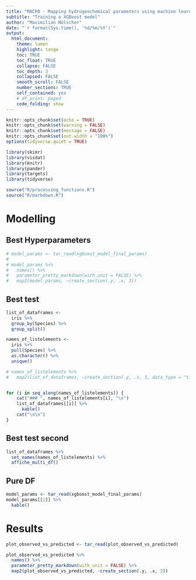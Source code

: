 ```yaml
---
title: "MACRO - Mapping hydrogeochemical parameters using machine learning"
subtitle: "Training a XGBoost model"
author: "Maximilian Nölscher"
date: "`r format(Sys.time(), '%d/%m/%Y')`"
output:
  html_document:
    theme: lumen
    highlight: tango
    toc: TRUE
    toc_float: TRUE
    collapse: FALSE
    toc_depth: 3
    collapsed: FALSE
    smooth_scroll: FALSE
    number_sections: TRUE
    self_contained: yes
    # df_print: paged
    code_folding: show
---
```


```r
knitr::opts_chunk$set(echo = TRUE)
knitr::opts_chunk$set(warning = FALSE)
knitr::opts_chunk$set(message = FALSE)
knitr::opts_chunk$set(out.width = "100%")
options(tidyverse.quiet = TRUE)
```

```r
library(skimr)
library(visdat)
library(knitr)
library(pander)
library(targets)
library(tidyverse)
```

```r
source("R/processing_functions.R")
source("R/markdown.R")
```


# Modelling

## Best Hyperparameters {.tabset}

```r
# model_params <- tar_read(xgboost_model_final_params)
# 
# model_params %>% 
#   names() %>% 
#   parameter_pretty_markdown(with_unit = FALSE) %>% 
#   map2(model_params, ~create_section(.y, .x, 3))
```

## Best test {.tabset}

```r
list_of_dataframes <- 
  iris %>% 
  group_by(Species) %>% 
  group_split()

names_of_listelements <- 
  iris %>% 
  pull(Species) %>% 
  as.character() %>% 
  unique()

# names_of_listelements %>% 
#   map2(list_of_dataframes, ~create_section(.y, .x, 3, data_type = "tibble"))


for (i in seq_along(names_of_listelements)) {
    cat("### ", names_of_listelements[i], "\n")
    list_of_dataframes[[i]] %>% 
      kable()
    cat("\n\n")
}
```

## Best test second {.tabset}

```r
list_of_dataframes %>% 
  set_names(names_of_listelements) %>% 
  affiche_multi_df()
```

## Pure DF
```r
model_params <- tar_read(xgboost_model_final_params)
model_params[[1]] %>% 
  kable()
```


# Results {.tabset}

```r
plot_observed_vs_predicted <- tar_read(plot_observed_vs_predicted)

plot_observed_vs_predicted %>%
  names() %>%
  parameter_pretty_markdown(with_unit = FALSE) %>%
  map2(plot_observed_vs_predicted, ~create_section(.y, .x, 2))
```







